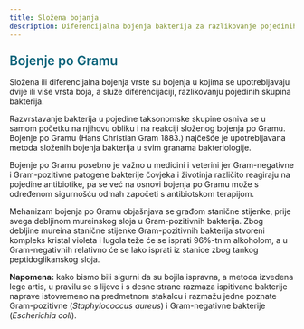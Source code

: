 ```yaml
---
title: Složena bojanja
description: Diferencijalna bojenja bakterija za razlikovanje pojedinih skupina
---
```



<h3 style="color: #096279; font-size: 1.4rem; font-weight: 600; margin: 1.5rem 0 1rem 0;">Bojenje po Gramu</h3>

Složena ili diferencijalna bojenja vrste su bojenja u kojima se upotrebljavaju dvije ili više vrsta boja, a služe diferencijaciji, razlikovanju pojedinih skupina bakterija.

Razvrstavanje bakterija u pojedine taksonomske skupine osniva se u samom početku na njihovu obliku i na reakciji složenog bojenja po Gramu. Bojenje po Gramu (Hans Christian Gram 1883.) najčešće je upotrebljavana metoda složenih bojenja bakterija u svim granama bakteriologije.

Bojenje po Gramu posebno je važno u medicini i veterini jer Gram-negativne i Gram-pozitivne patogene bakterije čovjeka i životinja različito reagiraju na pojedine antibiotike, pa se već na osnovi bojenja po Gramu može s određenom sigurnošću odmah započeti s antibiotskom terapijom.

Mehanizam bojenja po Gramu objašnjava se građom stanične stijenke, prije svega debljinom mureinskog sloja u Gram-pozitivnih bakterija. Zbog debljine mureina stanične stijenke Gram-pozitivnih bakterija stvoreni kompleks kristal violeta i lugola teže će se isprati 96%-tnim alkoholom, a u Gram-negativnih relativno će se lako isprati iz stanice zbog tankog peptidoglikanskog sloja.

**Napomena:** kako bismo bili sigurni da su bojila ispravna, a metoda izvedena lege artis, u pravilu se s lijeve i s desne strane razmaza ispitivane bakterije naprave istovremeno na predmetnom stakalcu i razmažu jedne poznate Gram-pozitivne (*Staphylococcus aureus*) i Gram-negativne bakterije (*Escherichia coli*).